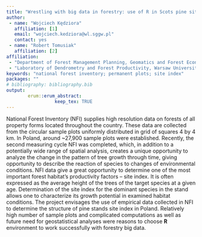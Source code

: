 ```yaml
---
title: "Wrestling with big data in forestry: use of R in Scots pine site index analysis."
author:
 - name: "Wojciech Kędziora"
   affiliation: [1]
   email: "wojciech.kedziora@wl.sggw.pl"
   contact: yes
 - name: "Robert Tomusiak"
   affiliation: [2]
affiliation:
 - "Department of Forest Management Planning, Geomatics and Forest Economics, Warsaw University of Life Sciences – SGGW"
 - "Laboratory of Dendrometry and Forest Productivity, Warsaw University of Life Sciences – SGGW"
keywords: "national forest inventory; permanent plots; site index"
packages: ""
# bibliography: bibliography.bib
output:  
        erum::erum_abstract:
                  keep_tex: TRUE
---
```


National Forest Inventory (NFI) supplies high resolution data on forests
of all property forms located throughout the country. These data are
collected from the circular sample plots uniformly distributed in grid
of squares 4 by 4 km. In Poland, around ~27,900 sample plots were
established. Recently, the second measuring cycle NFI was completed,
which, in addition to a potentially wide range of spatial analysis,
creates a unique opportunity to analyze the change in the pattern of
tree growth through time, giving opportunity to describe the reaction of
species to changes of environmental conditions. NFI data give a great
opportunity to determine one of the most important forest habitat’s
productivity factors -- site index. It is often expressed as the average
height of the trees of the target species at a given age. Determination
of the site index for the dominant species in the stand allows one to
characterize its growth potential in examined habitat conditions. The
project envisages the use of empirical data collected in NFI to
determine the structure of pine stands site index in Poland. Relatively
high number of sample plots and complicated computations as well as
future need for geostatistical analyses were reasons to choose **R**
environment to work successfully with forestry big data.

<!--  -->
<!--  -->
<!--  -->
